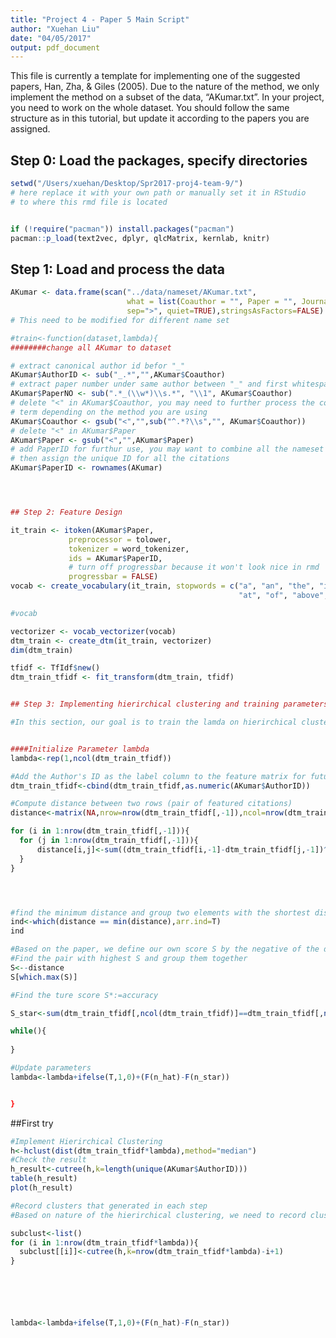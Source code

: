 ```yaml
---
title: "Project 4 - Paper 5 Main Script"
author: "Xuehan Liu"
date: "04/05/2017"
output: pdf_document
---
```


This file is currently a template for implementing one of the suggested papers, Han, Zha, & Giles (2005). Due to the nature of the method, we only implement the method on a subset of the data, "AKumar.txt". In your project, you need to work on the whole dataset. You should follow the same structure as in this tutorial, but update it according to the papers you are assigned.

## Step 0: Load the packages, specify directories

```r
setwd("/Users/xuehan/Desktop/Spr2017-proj4-team-9/")
# here replace it with your own path or manually set it in RStudio
# to where this rmd file is located


if (!require("pacman")) install.packages("pacman")
pacman::p_load(text2vec, dplyr, qlcMatrix, kernlab, knitr)
```

## Step 1: Load and process the data

```r
AKumar <- data.frame(scan("../data/nameset/AKumar.txt",
                          what = list(Coauthor = "", Paper = "", Journal = ""),
                          sep=">", quiet=TRUE),stringsAsFactors=FALSE)
# This need to be modified for different name set

#train<-function(dataset,lambda){
########change all AKumar to dataset

# extract canonical author id befor "_"
AKumar$AuthorID <- sub("_.*","",AKumar$Coauthor)
# extract paper number under same author between "_" and first whitespace
AKumar$PaperNO <- sub(".*_(\\w*)\\s.*", "\\1", AKumar$Coauthor)
# delete "<" in AKumar$Coauthor, you may need to further process the coauthor
# term depending on the method you are using
AKumar$Coauthor <- gsub("<","",sub("^.*?\\s","", AKumar$Coauthor))
# delete "<" in AKumar$Paper
AKumar$Paper <- gsub("<","",AKumar$Paper)
# add PaperID for furthur use, you may want to combine all the nameset files and 
# then assign the unique ID for all the citations
AKumar$PaperID <- rownames(AKumar)




## Step 2: Feature Design

it_train <- itoken(AKumar$Paper, 
             preprocessor = tolower, 
             tokenizer = word_tokenizer,
             ids = AKumar$PaperID,
             # turn off progressbar because it won't look nice in rmd
             progressbar = FALSE)
vocab <- create_vocabulary(it_train, stopwords = c("a", "an", "the", "in", "on",
                                                   "at", "of", "above", "under"))

#vocab

vectorizer <- vocab_vectorizer(vocab)
dtm_train <- create_dtm(it_train, vectorizer)
dim(dtm_train)

tfidf <- TfIdf$new()
dtm_train_tfidf <- fit_transform(dtm_train, tfidf)


## Step 3: Implementing hierirchical clustering and training parameters 

#In this section, our goal is to train the lamda on hierirchical clustering on our text file by the error driven online training method in the paper5. We use the ranking perceptron to update the parameters.


####Initialize Parameter lambda
lambda<-rep(1,ncol(dtm_train_tfidf))

#Add the Author's ID as the label column to the feature matrix for future use
dtm_train_tfidf<-cbind(dtm_train_tfidf,as.numeric(AKumar$AuthorID))

#Compute distance between two rows (pair of featured citations) 
distance<-matrix(NA,nrow=nrow(dtm_train_tfidf[,-1]),ncol=nrow(dtm_train_tfidf[,-1]))

for (i in 1:nrow(dtm_train_tfidf[,-1])){
  for (j in 1:nrow(dtm_train_tfidf[,-1])){
      distance[i,j]<-sum((dtm_train_tfidf[i,-1]-dtm_train_tfidf[j,-1])^2)
  }
}




#find the minimum distance and group two elements with the shortest distance
ind<-which(distance == min(distance),arr.ind=T)
ind

#Based on the paper, we define our own score S by the negative of the distance, because high score=>high accuracy
#Find the pair with highest S and group them together
S<--distance
S[which.max(S)]

#Find the ture score S*:=accuracy 

S_star<-sum(dtm_train_tfidf[,ncol(dtm_train_tfidf)]==dtm_train_tfidf[,ncol(dtm_train_tfidf)])

while(){
  
}

#Update parameters
lambda<-lambda+ifelse(T,1,0)+(F(n_hat)-F(n_star))


}
```





##First try
```r
#Implement Hierirchical Clustering 
h<-hclust(dist(dtm_train_tfidf*lambda),method="median")
#Check the result
h_result<-cutree(h,k=length(unique(AKumar$AuthorID)))
table(h_result)
plot(h_result)

#Record clusters that generated in each step
#Based on nature of the hierirchical clustering, we need to record clusters from the bottom of the "cutree()" function 

subclust<-list()
for (i in 1:nrow(dtm_train_tfidf*lambda)){
  subclust[[i]]<-cutree(h,k=nrow(dtm_train_tfidf*lambda)-i+1)
}






lambda<-lambda+ifelse(T,1,0)+(F(n_hat)-F(n_star))
```

